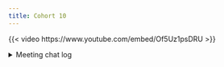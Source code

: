 ```yaml
---
title: Cohort 10
---
```


{{< video https://www.youtube.com/embed/Of5Uz1psDRU >}}

<details>

<summary>Meeting chat log</summary>
```
00:05:19	Olivier:	Hey! (grabbing some water)
00:09:39	Jon Harmon (jonthegeek):	https://DSLC.io/advr 
https://docs.google.com/spreadsheets/d/1PgK1ZgOzKqIyxwS6iU_KF5LqBHrb0yx4GN0crVUAaUE/edit?usp=sharing
00:09:52	Jon Harmon (jonthegeek):	start
00:11:29	Jon Harmon (jonthegeek):	https://DSCL.video/advr
00:13:30	Jon Harmon (jonthegeek):	https://DSLC.io/advr
https://docs.google.com/spreadsheets/d/1PgK1ZgOzKqIyxwS6iU_KF5LqBHrb0yx4GN0crVUAaUE/edit?usp=sharing
https://DSCL.video/advr
00:16:59	Olivier:	chat team!
00:17:13	Eamon Caddigan:	Reacted to "chat team!" with 🔥
00:17:14	Gabby Palomo:	Reacted to "chat team!" with 😂
00:17:50	Nicholas Giangreco:	What’s the GitHub link to the qmds?
00:17:56	Gabby Palomo:	Replying to "chat team!"

I just wished the emoji reactions wouldn’t translate to words when the chat is posted on Slack
00:18:35	Olivier:	Reacted to "I just wished the em..." with 👾
00:19:33	Eamon Caddigan:	Replying to "What’s the GitHub li..."

https://github.com/r4ds/bookclub-advr
00:20:22	Derek Sollberger:	Reacted to "I just wished the em..." with 🌭
00:24:52	Jon Harmon (jonthegeek):	Not a recommendation: https://www.amazon.com/New-Language-Programming-Environment-Wadsworth/dp/053409192X
00:25:06	Nicholas Giangreco:	Reacted to "https://github.com/r..." with 👍
00:30:00	Ella Kaye (she/her):	This is starting to sound like the 10-year R book club!
00:30:18	Gabby Palomo:	Reacted to "This is starting to ..." with 😂
00:30:24	Sally Chang:	Reacted to "This is starting to ..." with 😂
00:30:25	Derek Sollberger:	Reacted to "This is starting to ..." with 1️⃣
00:30:28	Sally Chang:	Reacted to "This is starting to ..." with 1️⃣
00:30:33	Olivier:	Reacted to "This is starting to ..." with 😂
00:30:38	Derek Sollberger:	Reacted to "This is starting to ..." with 0️⃣
00:30:41	Olivier:	Reacted to "This is starting to ..." with 0️⃣
00:30:42	Olivier:	Reacted to "This is starting to ..." with 1️⃣
00:30:45	Jon Harmon (jonthegeek):	But don't feel like you have to have 10 years experience! 😄
00:31:21	Jon Harmon (jonthegeek):	Reacted to "This is starting to ..." with 🔟
00:31:25	Derek Sollberger:	Reacted to "This is starting to ..." with 🔟
00:33:37	Sally Chang:	Oh! Forgot to mention as someone in education I am also super excited to see how this club is organized and hopefully someday facilitate a book club myself :)
00:33:39	Olivier:	() are the best
00:34:13	Olivier:	Reacted to "Oh! Forgot to mentio..." with 👍
00:35:43	Jon Harmon (jonthegeek):	Reacted to "Oh! Forgot to mentio..." with 👍
00:38:02	Gabby Palomo:	Reacted to "Oh! Forgot to mentio..." with 👍
00:41:33	BYRON DANIEL ODERA:	My name is Byron. I'm calling in from Nairobi,Kenya ( past 8 pm here) Have been using R for 1 year plus now. I'm in behavioral-clinical research. My branching out is after trials with Python which i still find hard😅. I'm looking forward to this class and more R training to help with honing skills in computational genomics and learning from everyone. (Sorry cant be on mic having family dinner but I'm following)
00:41:40	Sally Chang:	Reacted to "My name is Byron. I'..." with ❤️
00:41:47	Sally Chang:	Reacted to "My name is Byron. I'..." with 👋
00:41:55	Gabby Palomo:	Reacted to "My name is Byron. I'..." with ❤️
00:42:11	Jon Harmon (jonthegeek):	Reacted to "My name is Byron. I'..." with 👋
00:42:14	Nicholas Giangreco:	Reacted to "My name is Byron. I'..." with 👋
00:42:56	Olivier:	my cohort was so good that people are coming again!
00:43:01	Gabby Palomo:	Reacted to "my cohort was so goo..." with 🤩
00:43:02	Sally Chang:	Reacted to "my cohort was so goo..." with 🎉
00:43:04	Gabby Palomo:	Reacted to "my cohort was so goo..." with 🎉
00:43:08	Nicholas Giangreco:	Reacted to "my cohort was so goo..." with 🤩
00:44:56	Jon Harmon (jonthegeek):	usethis::use_package("x")
00:45:47	Derek Sollberger:	Yeah, that guy (Derek) didn't really make slides
00:45:53	Sally Chang:	Reacted to "Yeah, that guy (Dere..." with 😂
00:45:55	Olivier:	Reacted to "Yeah, that guy (Dere..." with 😄
00:45:57	Nicholas Giangreco:	Reacted to "Yeah, that guy (Dere..." with 😂
00:46:01	Retselisitsoe Monyake:	Reacted to "Yeah, that guy (Dere..." with 😅
00:49:23	Ella Kaye (she/her):	But we’re bringing back C for R users!
00:49:41	Olivier:	Reacted to "But we’re bringing b..." with 😄
00:51:18	Gabby Palomo:	Reacted to "Yeah, that guy (Dere..." with 😂
00:51:46	Olivier:	can we say Hi to the kiddo?
00:52:24	Eamon Caddigan:	(My youngest is the same age!)
00:52:29	Gabby Palomo:	We also sometime would like to see your dogs Jon. They are adorable!!!
00:52:29	Ella Kaye (she/her):	Reacted to "(My youngest is the ..." with ❤️
00:52:43	Sally Chang:	Reacted to "We also sometime wou..." with ➕
00:55:12	Olivier:	that is optimist about replacing s3 and s4 :)
00:56:19	Olivier:	having multiple systems also help you understand the one you are using
00:56:31	Retselisitsoe Monyake:	Reacted to "having multiple syst..." with 👍
00:57:15	Olivier:	masstodon!
00:57:24	Eamon Caddigan:	Reacted to "masstodon!" with 💯
00:57:26	Nicholas Giangreco:	Reacted to "masstodon!" with 💯
00:57:56	Gabby Palomo:	Replying to "masstodon!"

I need to go back, I’ve been soaring the blue skies LOL
00:58:31	Olivier:	Replying to "masstodon!"

ahah that is fine, we still love all the blue sky users
00:58:38	Eamon Caddigan:	Reacted to "ahah that is fine, w..." with ➕
00:58:39	Gabby Palomo:	Reacted to "ahah that is fine, w..." with ❤️
00:58:48	Sally Chang:	At this point in my job search, anything but linkedIn please 😫
00:58:55	Gabby Palomo:	Reacted to "At this point in my ..." with 😂
00:58:57	Olivier:	Reacted to "At this point in my ..." with 😂
00:59:07	Josh Persi:	Reacted to "At this point in my ..." with 😂
00:59:10	Retselisitsoe Monyake:	Reacted to "At this point in my ..." with 😂
00:59:11	Derek Sollberger:	Reacted to "At this point in my ..." with 😂
00:59:58	Olivier:	I just discovered that you need to use a third app to preview your post in LinkedIn ...
01:00:01	Gabby Palomo:	My take on LinkedIn is that is really cool BUT you have to curate the people you follow very carefully to avoid the weirdos posting about how they finding success before breakfast and inspiration in their cereal.
01:00:08	Sally Chang:	Reacted to "My take on LinkedIn ..." with ❤️
01:00:12	Olivier:	Reacted to "My take on LinkedIn ..." with ❤️
01:00:16	Sally Chang:	Reacted to "I just discovered th..." with 😫
01:00:43	Nicholas Giangreco:	Reacted to "My take on LinkedIn ..." with 😂
01:02:40	Olivier:	ones pro of being wrote by scientists is that it tends to be stable (always relative)
01:06:58	Olivier:	I think it is a good advice, specialy to understand why it can fails
01:07:22	Eamon Caddigan:	HUGE fan of SICP (aka “the Wizard Book”)
01:07:40	Olivier:	I still never managed to finish it :P
01:07:47	Sally Chang:	Reacted to "HUGE fan of SICP (ak..." with 🪄
01:07:59	Nicholas Giangreco:	Sorry I got to go to my next work meeting! I think I signed up to do the next chapter. Discussion so I will contribute to that on GitHub and be ready to facilitate next week 🙂
01:08:14	Ella Kaye (she/her):	Sorry I won’t be here next week, but looking forward to seeing you all again the week after.
```
</details>

